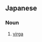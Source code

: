 ==Japanese==
{{ja-kanjitab|び|りゅう|うん|yomi=o}}

===Noun===
{{ja-noun|びりゅううん}}

# {{lb|ja|meteorology|sort=ひりゅううん'}} [[virga]]